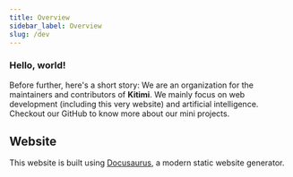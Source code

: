 ```yaml
---
title: Overview
sidebar_label: Overview
slug: /dev
---
```


### Hello, world!

Before further, here's a short story: We are an organization for the maintainers and contributors of **Kitimi**. We mainly focus on web development (including this very website) and artificial intelligence. Checkout our GitHub to know more about our mini projects.

<!-- **Kitiplex** *short* for **Kitimi-Complex** serves as the recognized central hub or organization for the maintainers and contributors of **Kitimi Platforms**. Established in 2019 by group of individuals in during the pandemic at Google led by [@mkethX](https://github.com/mkeithX). 💥 ⚡️ 💸 🌍  -->


<!-- **Kitiplex** *short* for **Kitimi-Complex** serves as the recognized central hub or organization for the maintainers and contributors of **Kitimi Platforms**. 💥 ⚡️ 💸 🌍  -->



## Website

This website is built using [Docusaurus](https://docusaurus.io/), a modern static website generator.

